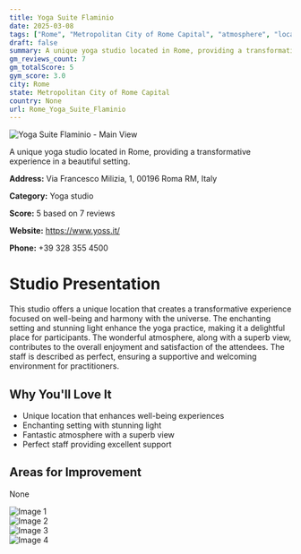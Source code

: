 ```yaml
---
title: Yoga Suite Flaminio
date: 2025-03-08
tags: ["Rome", "Metropolitan City of Rome Capital", "atmosphere", "location", "Rome"]  
draft: false
summary: A unique yoga studio located in Rome, providing a transformative experience in a beautiful setting.
gm_reviews_count: 7
gm_totalScore: 5
gym_score: 3.0
city: Rome
state: Metropolitan City of Rome Capital
country: None
url: Rome_Yoga_Suite_Flaminio
---
```


<div className="aspect-[16/9] relative my-8">
  <img 
    src="https://lh5.googleusercontent.com/p/AF1QipOefkuKCIcSQPNITfAow0xW1JE0iZyXGSSpOTNm=w1920-h1080-k-no"
    alt="Yoga Suite Flaminio - Main View"
    className="object-cover absolute inset-0 w-full h-full rounded-lg"
  />
</div>

A unique yoga studio located in Rome, providing a transformative experience in a beautiful setting.

**Address:** Via Francesco Milizia, 1, 00196 Roma RM, Italy

**Category:** Yoga studio

**Score:** 5 based on 7 reviews

**Website:** https://www.yoss.it/

**Phone:** +39 328 355 4500

# Studio Presentation

This studio offers a unique location that creates a transformative experience focused on well-being and harmony with the universe. The enchanting setting and stunning light enhance the yoga practice, making it a delightful place for participants. The wonderful atmosphere, along with a superb view, contributes to the overall enjoyment and satisfaction of the attendees.
The staff is described as perfect, ensuring a supportive and welcoming environment for practitioners.

## Why You'll Love It

- Unique location that enhances well-being experiences
- Enchanting setting with stunning light
- Fantastic atmosphere with a superb view
- Perfect staff providing excellent support

## Areas for Improvement

None

<div className="grid grid-cols-1 xl:grid-cols-2 gap-4 my-8">
<div className="aspect-[4/3] relative"><img src="https://lh5.googleusercontent.com/p/AF1QipOX33SaZ_8SCkP9Fpt2cH5tro8PqI9rjyZ2yW0H=w1920-h1080-k-no" alt="Image 1" className="object-cover absolute inset-0 w-full h-full rounded-lg" /></div>
<div className="aspect-[4/3] relative"><img src="https://lh5.googleusercontent.com/p/AF1QipOrFkSzYtpiK7u157g6Agm5yLV6pZP0L0hP9JgV=w1920-h1080-k-no" alt="Image 2" className="object-cover absolute inset-0 w-full h-full rounded-lg" /></div>
<div className="aspect-[4/3] relative"><img src="https://lh5.googleusercontent.com/p/AF1QipOFBq3rwsf2zBFdiptZo-Sqa7PO8lhvV8LcRG4_=w1920-h1080-k-no" alt="Image 3" className="object-cover absolute inset-0 w-full h-full rounded-lg" /></div>
<div className="aspect-[4/3] relative"><img src="https://lh5.googleusercontent.com/p/AF1QipP9Ju_lRHigcHnz6tOJvArc_AHw5Enpw621tnc2=w1920-h1080-k-no" alt="Image 4" className="object-cover absolute inset-0 w-full h-full rounded-lg" /></div>
</div>